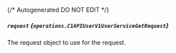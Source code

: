 {/* Autogenerated DO NOT EDIT  */}

##### `request` *{`operations.C1APIUserV1UserServiceGetRequest`}*
The request object to use for the request.

<Collapsible openLabel={Labels.showProperties} closeLabel={Labels.hideProperties}>
  <C1APIUserV1UserServiceGetRequest />
</Collapsible>


